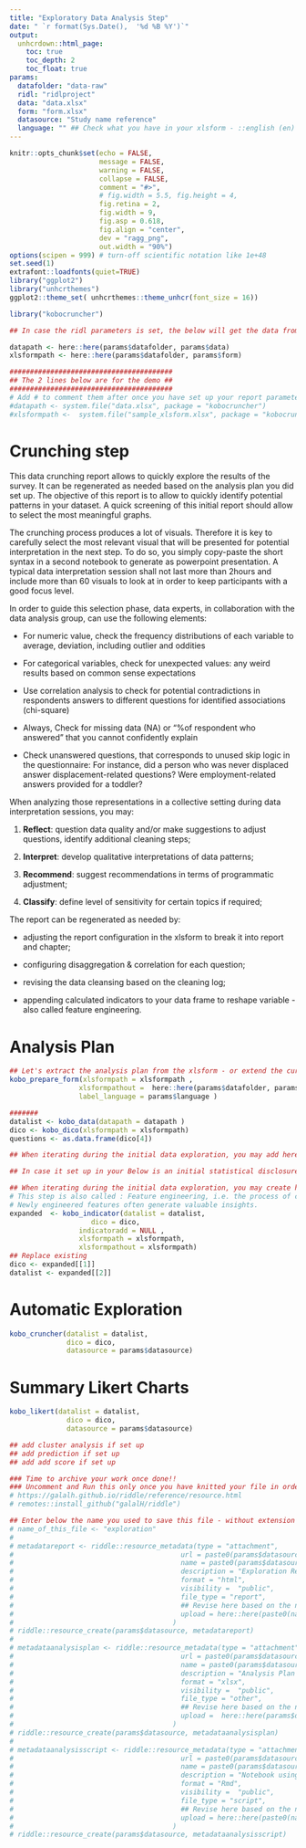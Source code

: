 ```yaml
---
title: "Exploratory Data Analysis Step"
date: " `r format(Sys.Date(),  '%d %B %Y')`"
output:
  unhcrdown::html_page:
    toc: true
    toc_depth: 2
    toc_float: true 
params:
  datafolder: "data-raw"
  ridl: "ridlproject"
  data: "data.xlsx"
  form: "form.xlsx"
  datasource: "Study name reference"
  language: "" ## Check what you have in your xlsform - ::english (en) -or ::french (fr) or ::spanish (es)
---
```


<!--
How to: This is a simple exploration notebook for any data collected on kobo -
1. Create an Rstudio project
2. Open this Rmd Template
3. create a new folder named "data-raw" 
4. get both your form and data from your kobo project and put them within this "data-raw" folder - Note that data shall be saved as csv with "XML Value and header format". use advanced options to set up "Include groups in headers" and use "." as group separator
5. Replace the correct reference in the params of this notebook nd Knit your notebook 

Note: by default this notebook will take the first label translation (English, Spanish, etc.) by order in your form - if you want to get the results in a different language - just adjust the order within the xlsform - You can also adjust the label directly in your xlsform to regenerate the crunching report 
-->

```r
knitr::opts_chunk$set(echo = FALSE, 
                      message = FALSE, 
                      warning = FALSE,
                      collapse = FALSE,
                      comment = "#>",
                      # fig.width = 5.5, fig.height = 4,
                      fig.retina = 2, 
                      fig.width = 9,
                      fig.asp = 0.618,
                      fig.align = "center",
                      dev = "ragg_png",
                      out.width = "90%")
options(scipen = 999) # turn-off scientific notation like 1e+48
set.seed(1)
extrafont::loadfonts(quiet=TRUE)
library("ggplot2")
library("unhcrthemes")
ggplot2::theme_set( unhcrthemes::theme_unhcr(font_size = 16))

library("kobocruncher")
```


```r
## In case the ridl parameters is set, the below will get the data from the ckan container 

datapath <- here::here(params$datafolder, params$data)
xlsformpath <- here::here(params$datafolder, params$form) 

########################################
## The 2 lines below are for the demo ##
########################################
# Add # to comment them after once you have set up your report parameters..
#datapath <- system.file("data.xlsx", package = "kobocruncher")
#xlsformpath <-  system.file("sample_xlsform.xlsx", package = "kobocruncher")

```

# Crunching step

This data crunching report allows to quickly explore the results of the survey. It can be regenerated as needed based on the analysis plan you did set up. The objective of this report is to allow to quickly identify potential patterns in your dataset. A quick screening of this initial report should allow to select the most meaningful graphs.

The crunching process produces a lot of visuals. Therefore it is key to carefully select the most relevant visual that will be presented for potential interpretation in the next step. To do so, you simply copy-paste the short syntax in a second notebook to generate as powerpoint presentation. A typical data interpretation session shall not last more than 2hours and include more than 60 visuals to look at in order to keep participants with a good focus level.
 
In order to guide this selection phase, data experts, in collaboration with the data analysis group, can use the following elements:
 
  *  For numeric value, check the frequency distributions of each variable to average, deviation, including outlier and oddities
 
  *  For categorical variables, check for unexpected values: any weird results based on common sense expectations
 
  *  Use correlation analysis to check for potential contradictions in respondents answers to different questions for identified associations (chi-square)
 
  *  Always, Check for missing data (NA) or "%of respondent who answered" that you cannot confidently explain
 
  *  Check unanswered questions, that corresponds to unused skip logic in the questionnaire: For instance, did a person who was never displaced answer displacement-related questions? Were employment-related answers provided for a toddler?
 
When analyzing those representations in a collective setting during data interpretation sessions, you may:  
 
  1.  __Reflect__: question data quality and/or make suggestions to adjust questions, identify additional cleaning steps;   

  2.  __Interpret__: develop qualitative interpretations of data patterns;     

  3.  __Recommend__: suggest recommendations in terms of programmatic adjustment;    

  4.  __Classify__: define level of sensitivity for certain topics if required;     

The report can be regenerated as needed by:  

  *  adjusting the report configuration in the xlsform to break it into report and chapter;   

  *  configuring disaggregation & correlation for each question;   

  *  revising the data cleansing based on the cleaning log;   
 
  *  appending calculated indicators to your data frame to reshape variable - also called feature engineering. 

# Analysis Plan 

```r
## Let's extract the analysis plan from the xlsform - or extend the current one
kobo_prepare_form(xlsformpath = xlsformpath ,
                 xlsformpathout =  here::here(params$datafolder, params$form)  ,
                 label_language = params$language ) 
```


```r
#######
datalist <- kobo_data(datapath = datapath )
dico <- kobo_dico(xlsformpath = xlsformpath)
questions <- as.data.frame(dico[4])
```


```r
## When iterating during the initial data exploration, you may add here specific cleaning steps 
```


```r
## In case it set up in your Below is an initial statistical disclosure risk 
```

```r
## When iterating during the initial data exploration, you may create here calculated variables
# This step is also called : Feature engineering, i.e. the process of creating new features from existing ones.
# Newly engineered features often generate valuable insights.
expanded  <- kobo_indicator(datalist = datalist,
                    dico = dico,
                 indicatoradd = NULL ,
                 xlsformpath = xlsformpath,
                 xlsformpathout = xlsformpath)
## Replace existing
dico <- expanded[[1]]
datalist <- expanded[[2]]
```

# Automatic Exploration

```r
kobo_cruncher(datalist = datalist,
              dico = dico,
              datasource = params$datasource)
```


# Summary Likert Charts

```r
kobo_likert(datalist = datalist,
              dico = dico,
              datasource = params$datasource)

## add cluster analysis if set up
## add prediction if set up
## add add score if set up

```





```r
### Time to archive your work once done!! 
### Uncomment and Run this only once you have knitted your file in order to quickly upload this to RIDL -
# https://galalh.github.io/riddle/reference/resource.html
# remotes::install_github("galalH/riddle")

## Enter below the name you used to save this file - without extension
# name_of_this_file <- "exploration"
# 
# metadatareport <- riddle::resource_metadata(type = "attachment",
#                                         url = paste0(params$datasource,"_Exploration.html"),
#                                         name = paste0(params$datasource,"_Exploration"),
#                                         description = "Exploration Report Generated with kobocruncher",
#                                         format = "html",
#                                         visibility =  "public",
#                                         file_type = "report",
#                                         ## Revise here based on the name from your crunching report
#                                         upload = here::here(paste0(name_of_this_file,".html")) 
#                                       )
# riddle::resource_create(params$datasource, metadatareport)
# 
# metadataanalysisplan <- riddle::resource_metadata(type = "attachment",
#                                         url = paste0(params$datasource,"_analysisPlan.xlsx"),
#                                         name = paste0(params$datasource,"_analysisPlan"),
#                                         description = "Analysis Plan to use with kobocruncher",
#                                         format = "xlsx",
#                                         visibility =  "public",
#                                         file_type = "other",
#                                         ## Revise here based on the name from your crunching report
#                                         upload =  here::here(params$datafolder, params$form) 
#                                       )
# riddle::resource_create(params$datasource, metadataanalysisplan)
# 
# metadataanalysisscript <- riddle::resource_metadata(type = "attachment",
#                                         url = paste0(params$datasource,"_notebook.Rmd"),
#                                         name = paste0(params$datasource,"_analysisPlan"),
#                                         description = "Notebook using kobocruncher",
#                                         format = "Rmd",
#                                         visibility =  "public",
#                                         file_type = "script",
#                                         ## Revise here based on the name from your crunching report
#                                         upload = here::here(paste0(name_of_this_file,".Rmd")) 
#                                       )
# riddle::resource_create(params$datasource, metadataanalysisscript)


```
